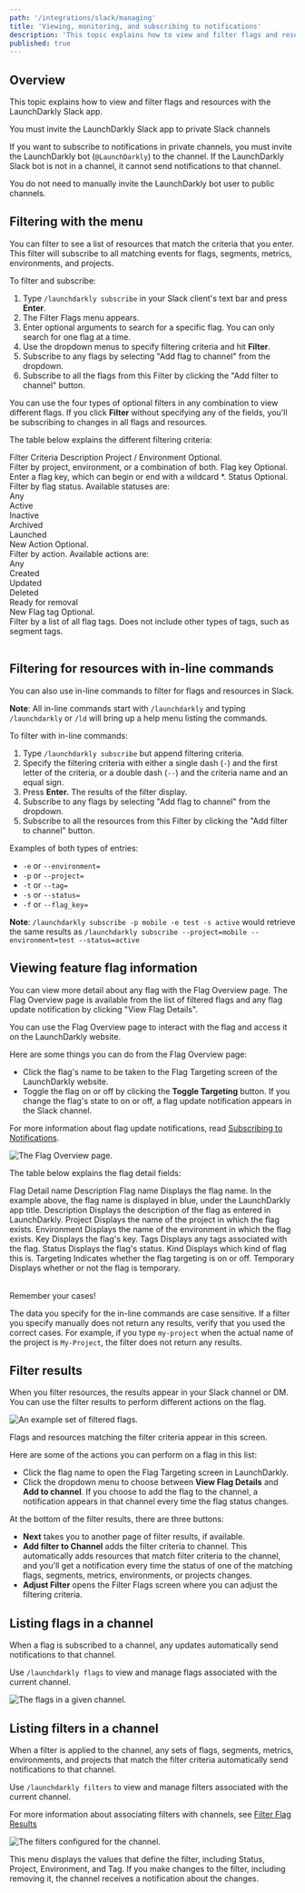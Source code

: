 ```yaml
---
path: '/integrations/slack/managing'
title: 'Viewing, monitoring, and subscribing to notifications'
description: 'This topic explains how to view and filter flags and resources with the LaunchDarkly Slack app.'
published: true
---
```


## Overview

This topic explains how to view and filter flags and resources with the LaunchDarkly Slack app.

<Callout intent="info">
  <CalloutTitle>You must invite the LaunchDarkly Slack app to private Slack channels</CalloutTitle>
  <CalloutDescription>

If you want to subscribe to notifications in private channels, you must invite the LaunchDarkly bot (`@LaunchDarkly`) to the channel. If the LaunchDarkly Slack bot is not in a channel, it cannot send notifications to that channel.

You do not need to manually invite the LaunchDarkly bot user to public channels.

  </CalloutDescription>
</Callout> 

## Filtering with the menu

You can filter to see a list of resources that match the criteria that you enter. This filter will subscribe to all matching events for flags, segments, metrics, environments, and projects.

To filter and subscribe:

1. Type `/launchdarkly subscribe` in your Slack client's text bar and press **Enter**.
2. The Filter Flags menu appears.
3. Enter optional arguments to search for a specific flag. You can only search for one flag at a time.
4. Use the dropdown menus to specify filtering criteria and hit **Filter**.
5. Subscribe to any flags by selecting "Add flag to channel" from the dropdown.
6. Subscribe to all the flags from this Filter by clicking the "Add filter to channel" button.

You can use the four types of optional filters in any combination to view different flags. If you click **Filter** without specifying any of the fields, you'll be subscribing to changes in all flags and resources. 


The table below explains the different filtering criteria:

<Table>
  <TableHeader>
    <TableHeadCell>Filter Criteria</TableHeadCell>
    <TableHeadCell>Description</TableHeadCell>
  </TableHeader>
  <TableBody>
     <TableRow>
      <TableCell>Project / Environment</TableCell>
      <TableCell>
        Optional.
        <br />
        Filter by project, environment, or a combination of both.
      </TableCell>
    </TableRow>
    <TableRow>
      <TableCell>Flag key</TableCell>
      <TableCell>
        Optional.
        <br />
        Enter a flag key, which can begin or end with a wildcard *.
      </TableCell>
    </TableRow>
  <TableRow>
      <TableCell>Status</TableCell>
      <TableCell>
        Optional.
        <br />
        Filter by flag status. Available statuses are:
        <br />
        Any
        <br />
        Active
        <br />
        Inactive
        <br />
        Archived
        <br />
        Launched
        <br />
        New
      </TableCell>
    </TableRow>
       <TableRow>
      <TableCell>Action</TableCell>
      <TableCell>
        Optional.
        <br />
        Filter by action. Available actions are:
        <br />
        Any
        <br />
        Created
        <br />
        Updated
        <br />
        Deleted
        <br />
        Ready for removal
        <br />
        New
      </TableCell>
    </TableRow>
    <TableRow>
      <TableCell>Flag tag</TableCell>
      <TableCell>
        Optional.
        <br />
        Filter by a list of all flag tags. Does not include other types of tags, such as segment tags.
      </TableCell>
    </TableRow>
  </TableBody>
</Table>

## Filtering for resources with in-line commands

You can also use in-line commands to filter for flags and resources in Slack.

**Note**: All in-line commands start with `/launchdarkly` and typing `/launchdarkly` or `/ld` will bring up a help menu listing the commands.

To filter with in-line commands:

1. Type `/launchdarkly subscribe` but append filtering criteria.
2. Specify the filtering criteria with either a single dash (`-`) and the first letter of the criteria, or a double dash (`--`) and the criteria name and an equal sign.
3. Press **Enter.** The results of the filter display.
4. Subscribe to any flags by selecting "Add flag to channel" from the dropdown.
5. Subscribe to all the resources from this Filter by clicking the "Add filter to channel" button.

Examples of both types of entries:

- `-e` or `--environment=`
- `-p` or `--project=`
- `-t` or `--tag=`
- `-s` or `--status=`
- `-f` or `--flag_key=`

**Note**: `/launchdarkly subscribe -p mobile -e test -s active` would retrieve the same results as `/launchdarkly subscribe --project=mobile --environment=test --status=active`

## Viewing feature flag information

You can view more detail about any flag with the Flag Overview page. The Flag Overview page is available from the list of filtered flags and any flag update notification by clicking "View Flag Details".

You can use the Flag Overview page to interact with the flag and access it on the LaunchDarkly website.

Here are some things you can do from the Flag Overview page:

- Click the flag's name to be taken to the Flag Targeting screen of the LaunchDarkly website.
- Toggle the flag on or off by clicking the **Toggle Targeting** button. If you change the flag's state to on or off, a flag update notification appears in the Slack channel.

For more information about flag update notifications, read [Subscribing to Notifications](/integrations/slack/notifications).

![The Flag Overview page.](../../images/slack-flag-overview.png)

The table below explains the flag detail fields:

<Table>
  <TableHeader>
    <TableHeadCell>Flag Detail name</TableHeadCell>
    <TableHeadCell>Description</TableHeadCell>
  </TableHeader>
  <TableBody>
    <TableRow>
      <TableCell>Flag name</TableCell>
      <TableCell>
        Displays the flag name. In the example above, the flag name is displayed in blue, under the LaunchDarkly app
        title.
      </TableCell>
    </TableRow>
    <TableRow>
      <TableCell>Description</TableCell>
      <TableCell>Displays the description of the flag as entered in LaunchDarkly.</TableCell>
    </TableRow>
    <TableRow>
      <TableCell>Project</TableCell>
      <TableCell>Displays the name of the project in which the flag exists.</TableCell>
    </TableRow>
    <TableRow>
      <TableCell>Environment</TableCell>
      <TableCell>Displays the name of the environment in which the flag exists.</TableCell>
    </TableRow>
    <TableRow>
      <TableCell>Key</TableCell>
      <TableCell>Displays the flag's key.</TableCell>
    </TableRow>
    <TableRow>
      <TableCell>Tags</TableCell>
      <TableCell>Displays any tags associated with the flag.</TableCell>
    </TableRow>
    <TableRow>
      <TableCell>Status</TableCell>
      <TableCell>Displays the flag's status.</TableCell>
    </TableRow>
    <TableRow>
      <TableCell>Kind</TableCell>
      <TableCell>Displays which kind of flag this is.</TableCell>
    </TableRow>
    <TableRow>
      <TableCell>Targeting</TableCell>
      <TableCell>Indicates whether the flag targeting is on or off.</TableCell>
    </TableRow>
    <TableRow>
      <TableCell>Temporary</TableCell>
      <TableCell>Displays whether or not the flag is temporary.</TableCell>
    </TableRow>
  </TableBody>
</Table>
<Callout intent="info">
  <CalloutTitle>Remember your cases!</CalloutTitle>
  <CalloutDescription>

The data you specify for the in-line commands are case sensitive. If a filter you specify manually does not return
any results, verify that you used the correct cases. For example, if you type `my-project` when the actual name of
the project is `My-Project`, the filter does not return any results.

  </CalloutDescription>
</Callout> 

## Filter results

When you filter resources, the results appear in your Slack channel or DM. You can use the filter results to perform different actions on the flag.

![An example set of filtered flags.](../../images/slack-flag-filtered-list.png) 


Flags and resources matching the filter criteria appear in this screen.

Here are some of the actions you can perform on a flag in this list:

- Click the flag name to open the Flag Targeting screen in LaunchDarkly.
- Click the dropdown menu to choose between **View Flag Details** and **Add to channel**. If you choose to add the flag to the channel, a notification appears in that channel every time the flag status changes.

At the bottom of the filter results, there are three buttons:

- **Next** takes you to another page of filter results, if available.
- **Add filter to Channel** adds the filter criteria to channel. This automatically adds resources that match filter criteria to the channel, and you'll get a notification every time the status of one of the matching flags, segments, metrics, environments, or projects changes. 
- **Adjust Filter** opens the Filter Flags screen where you can adjust the filtering criteria.



## Listing flags in a channel

When a flag is subscribed to a channel, any updates automatically send notifications to that channel.

Use `/launchdarkly flags` to view and manage flags associated with the current channel.

![The flags in a given channel.](../../images/slack-flag-remove.png) 


## Listing filters in a channel

When a filter is applied to the channel, any sets of flags, segments, metrics, environments, and projects that match the filter criteria automatically send notifications to that channel.


Use `/launchdarkly filters` to view and manage filters associated with the current channel.

For more information about associating filters with channels, see [Filter Flag Results](/integrations/slack/managing#filter-flag-results)


![The filters configured for the channel.](../../images/slack-channel-filters.png) 


This menu displays the values that define the filter, including Status, Project, Environment, and Tag. If you make changes to the filter, including removing it, the channel receives a notification about the changes.

